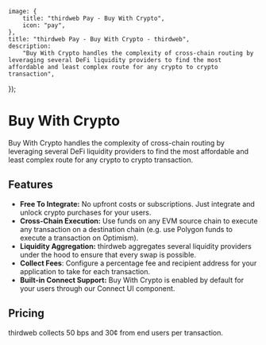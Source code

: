 
	image: {
		title: "thirdweb Pay - Buy With Crypto",
		icon: "pay",
	},
	title: "thirdweb Pay - Buy With Crypto - thirdweb",
	description:
		"Buy With Crypto handles the complexity of cross-chain routing by leveraging several DeFi liquidity providers to find the most affordable and least complex route for any crypto to crypto transaction",
});

# Buy With Crypto

Buy With Crypto handles the complexity of cross-chain routing by leveraging several DeFi liquidity providers to find the most affordable and least complex route for any crypto to crypto transaction.

## Features

- **Free To Integrate:** No upfront costs or subscriptions. Just integrate and unlock crypto purchases for your users.
- **Cross-Chain Execution:** Use funds on any EVM source chain to execute any transaction on a destination chain (e.g. use Polygon funds to execute a transaction on Optimism).
- **Liquidity Aggregation:** thirdweb aggregates several liquidity providers under the hood to ensure that every swap is possible.
- **Collect Fees**: Configure a percentage fee and recipient address for your application to take for each transaction.
- **Built-in Connect Support:** Buy With Crypto is enabled by default for your users through our Connect UI component.

## Pricing

thirdweb collects 50 bps and 30¢ from end users per transaction.
